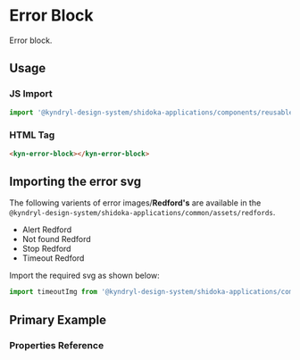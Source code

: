 
<Meta of={ErrorStories} />

# Error Block

Error block.

## Usage

### JS Import

```js
import '@kyndryl-design-system/shidoka-applications/components/reusable/errorBlock';
```

### HTML Tag

```html
<kyn-error-block></kyn-error-block>
```

## Importing the error svg

The following varients of error images/**Redford's** are available in the `@kyndryl-design-system/shidoka-applications/common/assets/redfords`.

- Alert Redford
- Not found Redford
- Stop Redford
- Timeout Redford

Import the required svg as shown below:

```js
import timeoutImg from '@kyndryl-design-system/shidoka-applications/common/assets/redfords/Timeout_Redford.svg';
```

## Primary Example

<Canvas>
  <Story of={ErrorStories.ErrorBlock} />
</Canvas>

### Properties Reference

<Controls of={ErrorStories.ErrorBlock} />
